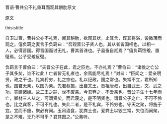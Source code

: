 


晋语·曹共公不礼重耳而观其骿肋原文

原文

thisistitle

自卫过曹，曹共公亦不礼焉，闻其骿肋，欲观其状，止其舍，谍其将浴，设微薄而观之。僖负羁之妻言于负羁曰：“吾观晋公子贤人也，其从者皆国相也，以相一人，必得晋国。得晋国而讨无礼，曹其首诛也。子盍蚤自贰焉？”僖负羁馈飧，置璧焉。公子受飧反璧。

负羁言于曹伯曰：“夫晋公子在此，君之匹也，不亦礼焉？”曹伯曰：“诸侯之亡公子其多矣，谁不过此！亡者皆无礼者也，余焉能尽礼焉！”对曰：“臣闻之：爱亲明贤，政之干也。礼宾矜穷，礼之宗也。礼以纪政，国之常也。失常不立，君所知也。国君无亲，以国为亲。先君叔振，出自文王，晋祖唐叔，出自武王，文、武之功，实建诸姬。故二王之嗣，世不废亲。今君弃之，不爱亲也。晋公子生十七年而亡，卿材三人从之，可谓贤矣，而君蔑之，是不明贤也。谓晋公子之亡，不可不怜也。比之宾客，不可不礼也。失此二者，是不礼宾，不怜穷也。守天之聚，将施于宜。宜而不施，聚必有阙。玉帛酒食，犹粪土也，爱粪土以毁三常，失位而阙聚，是之不难，无乃不可乎？君其图之。”公弗听。

